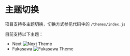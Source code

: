 # 主题切换
项目支持多主题切换，切换方式参见代码中的 `/themes/index.js`

目前支持以下主题：
- Next
![Next Theme](/demo.png)
- Fukasawa
![Fukasawa Theme](/theme-fukasawa.png)
